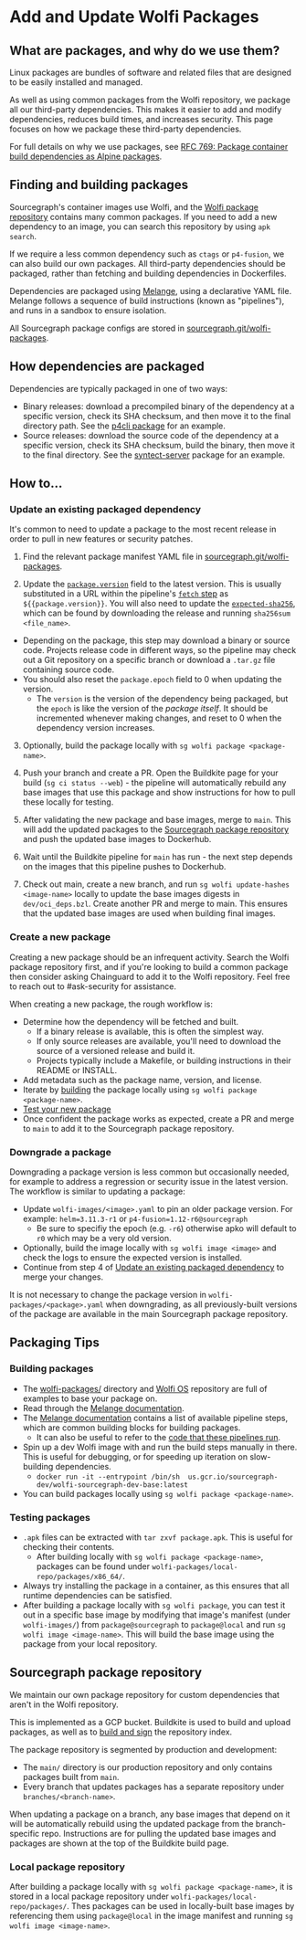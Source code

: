 # Add and Update Wolfi Packages

## What are packages, and why do we use them?

Linux packages are bundles of software and related files that are designed to be easily installed and managed.

As well as using common packages from the Wolfi repository, we package all our third-party dependencies. This makes it easier to add and modify dependencies, reduces build times, and increases security. This page focuses on how we package these third-party dependencies.

For full details on why we use packages, see [RFC 769: Package container build dependencies as Alpine packages](https://docs.google.com/document/d/1VFxBECDErU5bR5uPDsiYREC_qfHDEDyOSaDTaH83nZU/edit#).

## Finding and building packages

Sourcegraph's container images use Wolfi, and the [Wolfi package repository](https://github.com/wolfi-dev/os) contains many common packages. If you need to add a new dependency to an image, you can search this repository by using `apk search`.

If we require a less common dependency such as `ctags` or `p4-fusion`, we can also build our own packages. All third-party dependencies should be packaged, rather than fetching and building dependencies in Dockerfiles.

Dependencies are packaged using [Melange](https://github.com/chainguard-dev/melange), using a declarative YAML file. Melange follows a sequence of build instructions (known as "pipelines"), and runs in a sandbox to ensure isolation.

All Sourcegraph package configs are stored in [sourcegraph.git/wolfi-packages](https://sourcegraph.com/github.com/sourcegraph/sourcegraph/-/tree/wolfi-packages).

## How dependencies are packaged

Dependencies are typically packaged in one of two ways:

- Binary releases: download a precompiled binary of the dependency at a specific version, check its SHA checksum, and then move it to the final directory path. See the [p4cli package](https://sourcegraph.com/github.com/sourcegraph/sourcegraph@760db946dd9c3b23af69f2036b7a8c11e38307b4/-/blob/wolfi-packages/p4cli.yaml?L20-29) for an example.
- Source releases: download the source code of the dependency at a specific version, check its SHA checksum, build the binary, then move it to the final directory. See the [syntect-server](https://sourcegraph.com/github.com/sourcegraph/sourcegraph@321e0e9d01fa23b83bef57c1e69076866094af20/-/blob/wolfi-packages/syntect-server.yaml?L29-45) package for an example.

## How to...

### Update an existing packaged dependency

It's common to need to update a package to the most recent release in order to pull in new features or security patches.

1. Find the relevant package manifest YAML file in [sourcegraph.git/wolfi-packages](https://sourcegraph.com/github.com/sourcegraph/sourcegraph/-/tree/wolfi-packages).

2. Update the [`package.version`](https://sourcegraph.com/github.com/sourcegraph/sourcegraph@321e0e9d01fa23b83bef57c1e69076866094af20/-/blob/wolfi-packages/comby.yaml?L3) field to the latest version. This is usually substituted in a URL within the pipeline's [`fetch` step](https://sourcegraph.com/github.com/sourcegraph/sourcegraph@321e0e9d01fa23b83bef57c1e69076866094af20/-/blob/wolfi-packages/comby.yaml?L30) as `${{package.version}}`. You will also need to update the [`expected-sha256`](https://sourcegraph.com/github.com/sourcegraph/sourcegraph@321e0e9d01fa23b83bef57c1e69076866094af20/-/blob/wolfi-packages/comby.yaml?L31), which can be found by downloading the release and running `sha256sum <file_name>`.

- Depending on the package, this step may download a binary or source code. Projects release code in different ways, so the pipeline may check out a Git repository on a specific branch or download a `.tar.gz` file containing source code.
- You should also reset the `package.epoch` field to 0 when updating the version.
  - The `version` is the version of the dependency being packaged, but the `epoch` is like the version of the _package itself_. It should be incremented whenever making changes, and reset to 0 when the dependency version increases.

3. Optionally, build the package locally with `sg wolfi package <package-name>`.

4. Push your branch and create a PR. Open the Buildkite page for your build (`sg ci status --web`) - the pipeline will automatically rebuild any base images that use this package and show instructions for how to pull these locally for testing.

5. After validating the new package and base images, merge to `main`. This will add the updated packages to the [Sourcegraph package repository](#sourcegraph-package-repository) and push the updated base images to Dockerhub.

6. Wait until the Buildkite pipeline for `main` has run - the next step depends on the images that this pipeline pushes to Dockerhub.

7. Check out main, create a new branch, and run `sg wolfi update-hashes <image-name>` locally to update the base images digests in `dev/oci_deps.bzl`. Create another PR and merge to main. This ensures that the updated base images are used when building final images.

### Create a new package

Creating a new package should be an infrequent activity. Search the Wolfi package repository first, and if you're looking to build a common package then consider asking Chainguard to add it to the Wolfi repository. Feel free to reach out to #ask-security for assistance.

When creating a new package, the rough workflow is:

- Determine how the dependency will be fetched and built.
  - If a binary release is available, this is often the simplest way.
  - If only source releases are available, you'll need to download the source of a versioned release and build it.
  - Projects typically include a Makefile, or building instructions in their README or INSTALL.
- Add metadata such as the package name, version, and license.
- Iterate by [building](#building-packages) the package locally using `sg wolfi package <package-name>`.
- [Test your new package](#testing-packages)
- Once confident the package works as expected, create a PR and merge to `main` to add it to the Sourcegraph package repository.

### Downgrade a package

Downgrading a package version is less common but occasionally needed, for example to address a regression or security issue in the latest version. The workflow is similar to updating a package:

- Update `wolfi-images/<image>.yaml` to pin an older package version. For example: `helm=3.11.3-r1` or `p4-fusion=1.12-r6@sourcegraph`
  - Be sure to specifiy the epoch (e.g. `-r6`) otherwise apko will default to `r0` which may be a very old version.
- Optionally, build the image locally with `sg wolfi image <image>` and check the logs to ensure the expected version is installed.
- Continue from step 4 of [Update an existing packaged dependency](#update-an-existing-packaged-dependency) to merge your changes.

It is not necessary to change the package version in `wolfi-packages/<package>.yaml` when downgrading, as all previously-built versions of the package are available in the main Sourcegraph package repository.

## Packaging Tips

### Building packages

- The [wolfi-packages/](https://sourcegraph.com/github.com/sourcegraph/sourcegraph@main/-/tree/wolfi-packages) directory and [Wolfi OS](https://github.com/wolfi-dev/os) repository are full of examples to base your package on.
- Read through the [Melange documentation](https://edu.chainguard.dev/open-source/melange/overview/).
- The [Melange documentation](https://edu.chainguard.dev/open-source/melange/melange-pipelines/) contains a list of available pipeline steps, which are common building blocks for building packages.
  - It can also be useful to refer to the [code that these pipelines run](https://github.com/chainguard-dev/melange/tree/main/pkg/build/pipelines).
- Spin up a dev Wolfi image with and run the build steps manually in there. This is useful for debugging, or for speeding up iteration on slow-building dependencies.
  - `docker run -it --entrypoint /bin/sh  us.gcr.io/sourcegraph-dev/wolfi-sourcegraph-dev-base:latest`
- You can build packages locally using `sg wolfi package <package-name>`.

### Testing packages

- `.apk` files can be extracted with `tar zxvf package.apk`. This is useful for checking their contents.
  - After building locally with `sg wolfi package <package-name>`, packages can be found under `wolfi-packages/local-repo/packages/x86_64/`.
- Always try installing the package in a container, as this ensures that all runtime dependencies can be satisfied.
- After building a package locally with `sg wolfi package`, you can test it out in a specific base image by modifying that image's manifest (under `wolfi-images/`) from `package@sourcegraph` to `package@local` and run `sg wolfi image <image-name>`. This will build the base image using the package from your local repository.

## Sourcegraph package repository

We maintain our own package repository for custom dependencies that aren't in the Wolfi repository.

This is implemented as a GCP bucket. Buildkite is used to build and upload packages, as well as to [build and sign](https://sourcegraph.com/github.com/sourcegraph/sourcegraph/-/blob/dev/ci/scripts/wolfi/build-repo-index.sh) the repository index.

The package repository is segmented by production and development:

- The `main/` directory is our production repository and only contains packages built from `main`.
- Every branch that updates packages has a separate repository under `branches/<branch-name>`.

When updating a package on a branch, any base images that depend on it will be automatically rebuild using the updated package from the branch-specific repo. Instructions are for pulling the updated base images and packages are shown at the top of the Buildkite build page.

### Local package repository

After building a package locally with `sg wolfi package <package-name>`, it is stored in a local package repository under `wolfi-packages/local-repo/packages/`. Thes packages can be used in locally-built base images by referencing them using `package@local` in the image manifest and running `sg wolfi image <image-name>`.
